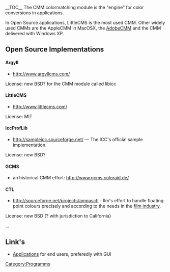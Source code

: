 __TOC__
The CMM colormatching module is the "engine" for color conversions in applications.

In Open Source applications, LittleCMS is the most used CMM. Other widely used CMMs are the AppleCMM in MacOSX, the [http://labs.adobe.com/downloads/cmm.html AdobeCMM] and the CMM delivered with Windows XP.

== Open Source Implementations ==

==== Argyll ====
*http://www.argyllcms.com/

License: new BSD? for the CMM module called libicc

==== LittleCMS ====
*http://www.littlecms.com/

License: MIT

==== IccProfLib ====
*http://sampleicc.sourceforge.net/ — The ICC's official sample implementation.

License: new BSD?

==== GCMS ====
*an historical CMM effort: http://www.gcms.coloraid.de/

==== CTL ====
*http://sourceforge.net/projects/ampasctl - Ilm's effort to handle floating point colours precisely and according to the needs in the [http://www.oscars.org/council/ctl.html film industry].

License: new BSD (? with jurisdiction to California)


...

== Link's ==
* [[Applications]] for end users, preferedly with GUI


[[Category:Programms]]